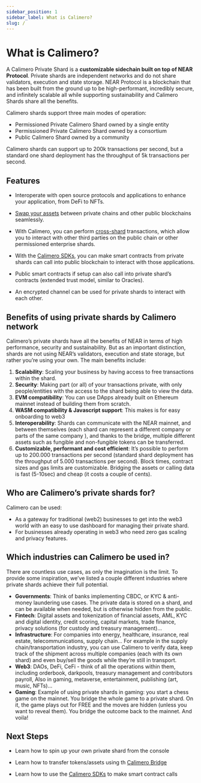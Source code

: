```yaml
---
sidebar_position: 1
sidebar_label: What is Calimero?
slug: /
---
```


# What is Calimero?
A Calimero Private Shard is a **customizable sidechain built on top of NEAR Protocol**. Private shards are independent networks and do not share validators, execution and state storage. NEAR Protocol is a blockchain that has been built from the ground up to be high-performant, incredibly secure, and infinitely scalable all while supporting sustainability and Calimero Shards share all the benefits.

Calimero shards support three main modes of operation:
- Permissioned Private Calimero Shard owned by a single entity
- Permissioned Private Calimero Shard owned by a consortium 
- Public Calimero Shard owned by a community

Calimero shards can support up to 200k transactions per second, but a standard one shard deployment has the throughput of 5k transactions per second.

## Features
- Interoperate with open source protocols and applications to enhance your application, from DeFi to NFTs.

- [Swap your assets](https://docs.calimero.network/bridge/bridging/prerequisites) between private chains and other public blockchains seamlessly. 

- With Calimero, you can perform [cross-shard](https://docs.calimero.network/bridge/bridging/cross_shard_calls) transactions, which allow you to interact with other third parties on the public chain or other permissioned enterprise shards. 

- With the [Calimero SDKs](https://docs.calimero.network/calimero_sdk/installation), you can make smart contracts from private shards can call into public blockchain to interact with those applications.

- Public smart contracts if setup can also call into private shard’s contracts (extended trust model, similar to Oracles).

- An encrypted channel can be used for private shards to interact with each other. 


## Benefits of using private shards by Calimero network

Calimero’s private shards have all the benefits of NEAR in terms of high performance, security and sustainability. But as an important distinction, shards are not using NEAR’s validators, execution and state storage, but rather you’re using your own. The main benefits include:

1. **Scalability**: Scaling your business by having access to free transactions within the shard.
2. **Security**: Making part (or all) of your transactions private, with only people/entities with the access to the shard being able to view the data.
3. **EVM compatibility**: You can use DApps already built on Ethereum mainnet instead of building them from scratch.
4. **WASM compatibility & Javascript support**:  This makes is for easy onboarding to web3
5. **Interoperability**: Shards can communicate with the NEAR mainnet, and between themselves (each shard can represent a different company or parts of the same company ), and thanks to the bridge, multiple different assets such as fungible and non-fungible tokens can be transferred.
6. **Customizable, performant and cost efficient**: It’s possible to perform up to 200.000 transactions per second (standard shard deployment has the throughput of 5.000 transactions per second). Block times, contract sizes and gas limits are customizable. Bridging the assets or calling data is fast (5-10sec) and cheap (it costs a couple of cents).

## Who are Calimero’s private shards for?

Calimero can be used:

- As a gateway for traditional (web2) businesses to get into the web3 world with an easy to use dashboard for managing their private shard.
- For businesses already operating in web3 who need zero gas scaling and privacy features.

## Which industries can Calimero be used in?

There are countless use cases, as only the imagination is the limit. To provide some inspiration, we’ve listed a couple different industries where private shards achieve their full potential.
- **Governments**: Think of banks implementing CBDC, or KYC & anti-money laundering use cases. The private data is stored on a shard, and can be available when needed, but is otherwise hidden from the public.
- **Fintech**: Digital assets and tokenization of financial assets, AML, KYC and digital identity, credit scoring, capital markets, trade finance, privacy solutions (for custody and treasury management)…
- **Infrastructure**: For companies into energy, healthcare, insurance, real estate, telecommunications, supply chain… For example in the supply chain/transportation industry, you can use Calimero to verify data, keep track of the shipment across multiple companies (each with its own shard) and even buy/sell the goods while they’re still in transport.
- **Web3**: DAOs, DeFi, CeFi - think of all the operations within them, including orderbook, darkpools, treasury management and contributors payroll, Also in gaming, metaverse, entertainment, publishing (art, music, NFTs)…
- **Gaming**: Example of using private shards in gaming: you start a chess game on the mainnet. You bridge the whole game to a private shard. On it, the game plays out for FREE and the moves are hidden (unless you want to reveal them). You bridge the outcome back to the mainnet. And voila!

## Next Steps

- Learn how to spin up your own private shard from the console

- Learn how to transfer tokens/assets using th [Calimero Bridge](https://docs.calimero.network/bridge/architecture)

- Learn how to use the [Calimero SDKs](https://docs.calimero.network/calimero_sdk/installation) to make smart contract calls